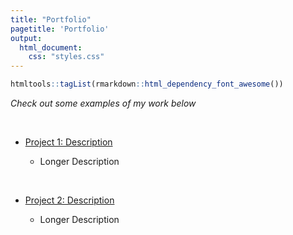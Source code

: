 ```yaml
---
title: "Portfolio"
pagetitle: 'Portfolio'
output: 
  html_document: 
    css: "styles.css"
---
```


```r
htmltools::tagList(rmarkdown::html_dependency_font_awesome())
```


*Check out some examples of my work below*

<br>

- <i class="fa fa-chart-line"> </i> [Project 1: Description](https://a-rho.github.io/project1/)

    - Longer Description

<br>

- <i class="fa fa-chart-pie"> </i> [Project 2: Description](https://www.google.com)

    - Longer Description
